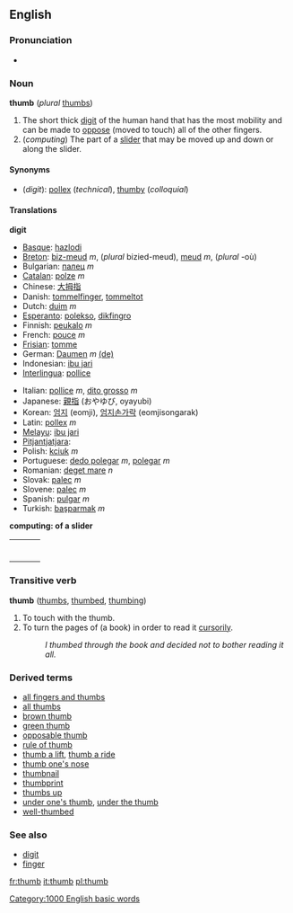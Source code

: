 ==English==
===Pronunciation===
*{{audio|en-us-thumb.ogg|Audio (US)}}

===Noun===
'''thumb''' (''plural'' [[thumbs]])

#The short thick [[digit]] of the human hand that has the most mobility and can be made to [[oppose]] (moved to touch) all of the other fingers.
#(''computing'') The part of a [[slider]] that may be moved up and down or along the slider.

====Synonyms====
*(''digit''): [[pollex]] (''technical''), [[thumby]] (''colloquial'')

====Translations====

'''digit'''
{{top}}
*[[Basque]]: [[hazlodi]]
*[[Breton]]: [[biz-meud]] ''m'', (''plural'' bizied-meud), [[meud]] ''m'', (''plural'' -où)
*Bulgarian: [[палец]] ''m''
*[[Catalan]]: [[polze]] ''m''
*Chinese: [[大拇指]]
*Danish: [[tommelfinger]], [[tommeltot]]
*Dutch: [[duim]] ''m''
*[[Esperanto]]: [[polekso]], [[dikfingro]]
*Finnish: [[peukalo]] ''m''
*French: [[pouce]] ''m''
*[[Frisian]]: [[tomme]]
*German: [[Daumen]] ''m'' [[:de:Daumen|(de)]]
*Indonesian: [[ibu jari]]
*[[Interlingua]]: [[pollice]]
{{mid}}
*Italian: [[pollice]] ''m'', [[dito grosso]] ''m''
*Japanese: [[親指]] (おやゆび, oyayubi)
*Korean: [[엄지]] (eomji), [[엄지손가락]] (eomjisongarak)
*Latin: [[pollex]] ''m''
*[[:ms:Main Page|Melayu]]: [[ibu jari]]
*[[Pitjantjatjara]]: {{Unicode|[[maṟa mama]]}}
*Polish: [[kciuk]] ''m''
*Portuguese: [[dedo polegar]] ''m'', [[polegar]] ''m''
*Romanian: [[deget mare]] ''n''
*Slovak: [[palec#Slovak|palec]] ''m''
*Slovene: [[palec]] ''m''
*Spanish: [[pulgar]] ''m''
*Turkish: [[başparmak]] ''m''
{{bottom}}

'''computing: of a slider'''
{| border=0  width=100%
|-
|bgcolor="#FFFFE0" valign=top width=48%|
{|
<!--Put translations for languages from A to I here-->
|}
| width=1% |
|bgcolor="#FFFFE0" valign=top width=48%|
{|
<!--Put translations for languages from J to Z here-->
|}
|}

===Transitive verb===
'''thumb''' ([[thumbs]], [[thumbed]], [[thumbing]])

#To touch with the thumb.
#To turn the pages of (a book) in order to read it [[cursorily]].
#:''I thumbed through the book and decided not to bother reading it all.''

===Derived terms===
*[[all fingers and thumbs]]
*[[all thumbs]]
*[[brown thumb]]
*[[green thumb]]
*[[opposable thumb]]
*[[rule of thumb]]
*[[thumb a lift]], [[thumb a ride]]
*[[thumb one's nose]]
*[[thumbnail]]
*[[thumbprint]]
*[[thumbs up]]
*[[under one's thumb]], [[under the thumb]]
*[[well-thumbed]]

===See also===
*[[digit]]
*[[finger]]
[[Category:1000 English basic words]]

[[fr:thumb]]
[[it:thumb]]
[[pl:thumb]]